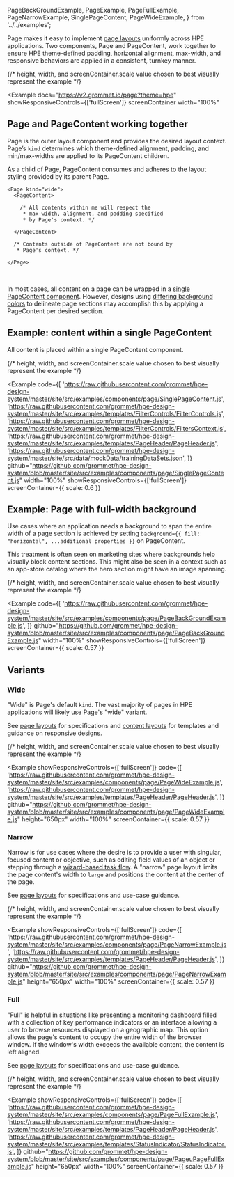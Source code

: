   PageBackGroundExample,
  PageExample,
  PageFullExample,
  PageNarrowExample,
  SinglePageContent,
  PageWideExample,
} from '../../examples';

Page makes it easy to implement [page layouts](/templates/page-layouts) uniformly across HPE
applications. Two components, Page and PageContent, work together to ensure HPE theme-defined
padding, horizontal alignment, max-width, and responsive behaviors are applied in a consistent,
turnkey manner.

{/* height, width, and screenContainer.scale value chosen to best visually represent the example */}

<Example
  docs="https://v2.grommet.io/page?theme=hpe"
  showResponsiveControls={['fullScreen']}
  screenContainer
  width="100%"
>
  <PageExample />
</Example>

## Page and PageContent working together

Page is the outer layout component and provides the desired layout context.
Page’s `kind` determines which theme-defined alignment, padding, and min/max-widths
are applied to its PageContent children.

As a child of Page, PageContent consumes and adheres to the
layout styling provided by its parent Page.

```
<Page kind="wide">
  <PageContent>

    /* All contents within me will respect the
     * max-width, alignment, and padding specified
     * by Page's context. */

  </PageContent>

  /* Contents outside of PageContent are not bound by
   * Page's context. */

</Page>
```

<br />

In most cases, all content on a page can be wrapped in a [single PageContent component](#simple).
However, designs using [differing background colors](#full-width-background-color) to delineate page
sections may accomplish this by applying a PageContent per desired section.

## Example: content within a single PageContent

All content is placed within a single PageContent component.

{/* height, width, and screenContainer.scale value chosen to best visually represent the example */}

<Example
  code={[
    'https://raw.githubusercontent.com/grommet/hpe-design-system/master/site/src/examples/components/page/SinglePageContent.js',
    'https://raw.githubusercontent.com/grommet/hpe-design-system/master/site/src/examples/templates/FilterControls/FilterControls.js',
    'https://raw.githubusercontent.com/grommet/hpe-design-system/master/site/src/examples/templates/FilterControls/FiltersContext.js',
    'https://raw.githubusercontent.com/grommet/hpe-design-system/master/site/src/examples/templates/PageHeader/PageHeader.js',
    'https://raw.githubusercontent.com/grommet/hpe-design-system/master/site/src/data/mockData/trainingDataSets.json',
  ]}
  github="https://github.com/grommet/hpe-design-system/blob/master/site/src/examples/components/page/SinglePageContent.js"
  width="100%"
  showResponsiveControls={['fullScreen']}
  screenContainer={{ scale: 0.6 }}
>
  <SinglePageContent />
</Example>

## Example: Page with full-width background

Use cases where an application needs a background to span the entire width of a page section
is achieved by setting `background={{ fill: "horizontal", ...additional properties }}` on
PageContent.

This treatment is often seen on marketing sites where backgrounds help visually
block content sections. This might also be seen in a context such as an app-store catalog where
the hero section might have an image spanning.

{/* height, width, and screenContainer.scale value chosen to best visually represent the example */}

<Example
  code={[
    'https://raw.githubusercontent.com/grommet/hpe-design-system/master/site/src/examples/components/page/PageBackGroundExample.js',
  ]}
  github="https://github.com/grommet/hpe-design-system/blob/master/site/src/examples/components/page/PageBackGroundExample.js"
  width="100%"
  showResponsiveControls={['fullScreen']}
  screenContainer={{ scale: 0.57 }}
>
  <PageBackGroundExample />
</Example>

## Variants

### Wide

"Wide" is Page's default `kind`. The vast majority of pages in HPE applications will
likely use Page's "wide" variant.

See [page layouts](/templates/page-layouts#page-kinds) for specifications
and [content layouts](/templates/content-layouts) for templates and guidance
on responsive designs.

{/* height, width, and screenContainer.scale value chosen to best visually represent the example */}

<Example
  showResponsiveControls={['fullScreen']}
  code={[
    'https://raw.githubusercontent.com/grommet/hpe-design-system/master/site/src/examples/components/page/PageWideExample.js',
    'https://raw.githubusercontent.com/grommet/hpe-design-system/master/site/src/examples/templates/PageHeader/PageHeader.js',
  ]}
  github="https://github.com/grommet/hpe-design-system/blob/master/site/src/examples/components/page/PageWideExample.js"
  height="650px"
  width="100%"
  screenContainer={{ scale: 0.57 }}
>
  <PageWideExample />
</Example>

### Narrow

Narrow is for use cases where the desire is to provide a user with singular, focused content or objective,
such as editing field values of an object or stepping through a [wizard-based task flow](/templates/wizard).
A "narrow" page layout limits the page content's width to `large` and positions the content at the center
of the page.

See [page layouts](/templates/page-layouts#page-kinds) for specifications
and use-case guidance.

{/* height, width, and screenContainer.scale value chosen to best visually represent the example */}

<Example
  showResponsiveControls={['fullScreen']}
  code={[
    'https://raw.githubusercontent.com/grommet/hpe-design-system/master/site/src/examples/components/page/PageNarrowExample.js',
    'https://raw.githubusercontent.com/grommet/hpe-design-system/master/site/src/examples/templates/PageHeader/PageHeader.js',
  ]}
  github="https://github.com/grommet/hpe-design-system/blob/master/site/src/examples/components/page/PageNarrowExample.js"
  height="650px"
  width="100%"
  screenContainer={{ scale: 0.57 }}
>
  <PageNarrowExample />
</Example>

### Full

"Full" is helpful in situations like presenting a monitoring dashboard filled with a
collection of key performance indicators or an interface allowing a user to browse
resources displayed on a geographic map. This option allows the page's content to occupy the entire width of the browser window.
If the window's width exceeds the available content, the content is left aligned.

See [page layouts](/templates/page-layouts#page-kinds) for specifications
and use-case guidance.

{/* height, width, and screenContainer.scale value chosen to best visually represent the example */}

<Example
  showResponsiveControls={['fullScreen']}
  code={[
    'https://raw.githubusercontent.com/grommet/hpe-design-system/master/site/src/examples/components/page/PageFullExample.js',
    'https://raw.githubusercontent.com/grommet/hpe-design-system/master/site/src/examples/templates/PageHeader/PageHeader.js',
    'https://raw.githubusercontent.com/grommet/hpe-design-system/master/site/src/examples/templates/StatusIndicator/StatusIndicator.js',
  ]}
  github="https://github.com/grommet/hpe-design-system/blob/master/site/src/examples/components/page/PageuPageFullExample.js"
  height="650px"
  width="100%"
  screenContainer={{ scale: 0.57 }}
>
  <PageFullExample />
</Example>
